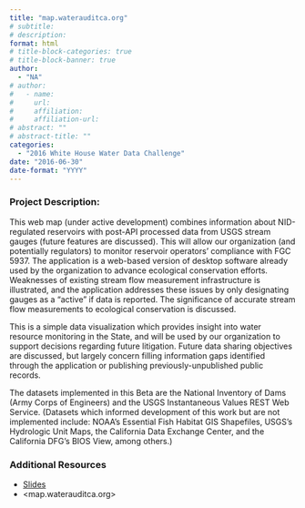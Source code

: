 ```yaml
---
title: "map.waterauditca.org"
# subtitle: 
# description: 
format: html
# title-block-categories: true
# title-block-banner: true
author: 
  - "NA"
# author:
#   - name: 
#     url: 
#     affiliation: 
#     affiliation-url:
# abstract: ""
# abstract-title: ""
categories: 
  - "2016 White House Water Data Challenge"
date: "2016-06-30"
date-format: "YYYY"
---
```


<!-- COMMENT
## params_NOTUSED-proj_title

#### Year: params_NOTUSED-year

#### Topics: params_NOTUSED-topics

#### Awards: params_NOTUSED-awards

#### Team Members: params_NOTUSED-team_members
UNCOMMENT -->

### Project Description:

This web map (under active development) combines information about NID-regulated reservoirs with post-API processed data from USGS stream gauges (future features are discussed). This will allow our organization (and potentially regulators) to monitor reservoir operators' compliance with FGC 5937. The application is a web-based version of desktop software already used by the organization to advance ecological conservation efforts. Weaknesses of existing stream flow measurement infrastructure is illustrated, and the application addresses these issues by only designating gauges as a "active" if data is reported. The significance of accurate stream flow measurements to ecological conservation is discussed.
 
 This is a simple data visualization which provides insight into water resource monitoring in the State, and will be used by our organization to support decisions regarding future litigation. Future data sharing objectives are discussed, but largely concern filling information gaps identified through the application or publishing previously-unpublished public records.
 
 The datasets implemented in this Beta are the National Inventory of Dams (Army Corps of Engineers) and the USGS Instantaneous Values REST Web Service. (Datasets which informed development of this work but are not implemented include: NOAA's Essential Fish Habitat GIS Shapefiles, USGS's Hydrologic Unit Maps, the California Data Exchange Center, and the California DFG's BIOS View, among others.)

### Additional Resources

- [Slides](https://drive.google.com/open?id=0B5n4IeHrVBinSzZWV1VQUl93NXM)
- <map.waterauditca.org>
